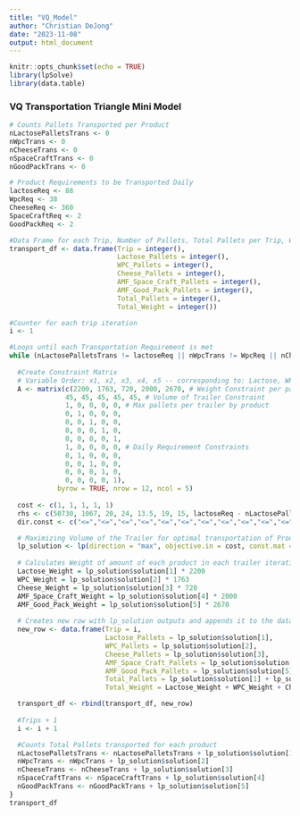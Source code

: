 ```yaml
---
title: "VQ_Model"
author: "Christian DeJong"
date: "2023-11-08"
output: html_document
---
```


```r
knitr::opts_chunk$set(echo = TRUE)
library(lpSolve)
library(data.table)
```

### VQ Transportation Triangle Mini Model

```r
# Counts Pallets Transported per Product
nLactosePalletsTrans <- 0
nWpcTrans <- 0
nCheeseTrans <- 0
nSpaceCraftTrans <- 0
nGoodPackTrans <- 0

# Product Requirements to be Transported Daily
lactoseReq <- 88
WpcReq <- 38
CheeseReq <- 360
SpaceCraftReq <- 2
GoodPackReq <- 2

#Data Frame for each Trip, Number of Pallets, Total Pallets per Trip, Weight per Trip
transport_df <- data.frame(Trip = integer(),
                           Lactose_Pallets = integer(),
                           WPC_Pallets = integer(),
                           Cheese_Pallets = integer(),
                           AMF_Space_Craft_Pallets = integer(),
                           AMF_Good_Pack_Pallets = integer(),
                           Total_Pallets = integer(),
                           Total_Weight = integer())
```

```r
#Counter for each trip iteration
i <- 1

#Loops until each Transportation Requirement is met
while (nLactosePalletsTrans != lactoseReq || nWpcTrans != WpcReq || nCheeseTrans != CheeseReq || nSpaceCraftTrans != SpaceCraftReq || nGoodPackTrans != GoodPackReq) {
  
  #Create Constraint Matrix 
  # Variable Order: x1, x2, x3, x4, x5 -- corresponding to: Lactose, WPC, Cheese, AMF Space Craft, AMF Good Pack
  A <- matrix(c(2200, 1763, 720, 2000, 2670, # Weight Constraint per pallet
              45, 45, 45, 45, 45, # Volume of Trailer Constraint
              1, 0, 0, 0, 0, # Max pallets per trailer by product
              0, 1, 0, 0, 0,
              0, 0, 1, 0, 0,
              0, 0, 0, 1, 0,
              0, 0, 0, 0, 1,
              1, 0, 0, 0, 0, # Daily Requirement Constraints
              0, 1, 0, 0, 0,
              0, 0, 1, 0, 0,
              0, 0, 0, 1, 0,
              0, 0, 0, 0, 1), 
            byrow = TRUE, nrow = 12, ncol = 5)
  
  cost <- c(1, 1, 1, 1, 1)
  rhs <- c(50730, 1067, 20, 24, 13.5, 19, 15, lactoseReq - nLactosePalletsTrans, WpcReq - nWpcTrans, CheeseReq - nCheeseTrans, SpaceCraftReq - nSpaceCraftTrans, GoodPackReq - nGoodPackTrans)
  dir.const <- c("<=","<=","<=","<=","<=","<=","<=","<=","<=","<=","<=","<=")

  # Maximizing Volume of the Trailer for optimal transportation of Products
  lp_solution <- lp(direction = "max", objective.in = cost, const.mat = A, const.dir = dir.const, const.rhs = rhs, all.int = TRUE)
  
  # Calculates Weight of amount of each product in each trailer iteration
  Lactose_Weight = lp_solution$solution[1] * 2200
  WPC_Weight = lp_solution$solution[2] * 1763
  Cheese_Weight = lp_solution$solution[3] * 720
  AMF_Space_Craft_Weight = lp_solution$solution[4] * 2000
  AMF_Good_Pack_Weight = lp_solution$solution[5] * 2670
  
  # Creates new row with lp_solution outputs and appends it to the data frame
  new_row <- data.frame(Trip = i,
                        Lactose_Pallets = lp_solution$solution[1],
                        WPC_Pallets = lp_solution$solution[2],
                        Cheese_Pallets = lp_solution$solution[3],
                        AMF_Space_Craft_Pallets = lp_solution$solution[4],
                        AMF_Good_Pack_Pallets = lp_solution$solution[5],
                        Total_Pallets = lp_solution$solution[1] + lp_solution$solution[2] + lp_solution$solution[3] + lp_solution$solution[4] + lp_solution$solution[5],
                        Total_Weight = Lactose_Weight + WPC_Weight + Cheese_Weight + AMF_Space_Craft_Weight + AMF_Good_Pack_Weight)

  transport_df <- rbind(transport_df, new_row)
  
  #Trips + 1
  i <- i + 1

  #Counts Total Pallets transported for each product
  nLactosePalletsTrans <- nLactosePalletsTrans + lp_solution$solution[1]
  nWpcTrans <- nWpcTrans + lp_solution$solution[2]
  nCheeseTrans <- nCheeseTrans + lp_solution$solution[3]
  nSpaceCraftTrans <- nSpaceCraftTrans + lp_solution$solution[4]
  nGoodPackTrans <- nGoodPackTrans + lp_solution$solution[5]
}
transport_df
```
